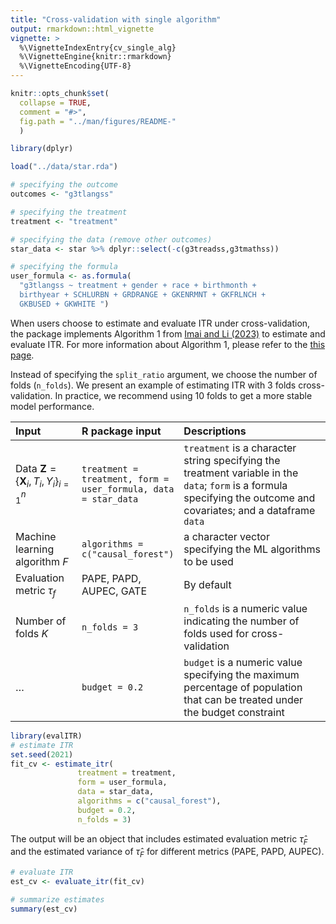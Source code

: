 ```yaml
---
title: "Cross-validation with single algorithm"
output: rmarkdown::html_vignette
vignette: >
  %\VignetteIndexEntry{cv_single_alg}
  %\VignetteEngine{knitr::rmarkdown}
  %\VignetteEncoding{UTF-8}
---
```


```r
knitr::opts_chunk$set(
  collapse = TRUE,
  comment = "#>",
  fig.path = "../man/figures/README-"
  )

library(dplyr)

load("../data/star.rda")

# specifying the outcome
outcomes <- "g3tlangss"

# specifying the treatment
treatment <- "treatment"

# specifying the data (remove other outcomes)
star_data <- star %>% dplyr::select(-c(g3treadss,g3tmathss))

# specifying the formula
user_formula <- as.formula(
  "g3tlangss ~ treatment + gender + race + birthmonth + 
  birthyear + SCHLURBN + GRDRANGE + GKENRMNT + GKFRLNCH + 
  GKBUSED + GKWHITE ")
```


When users choose to estimate and evaluate ITR under cross-validation, the package implements Algorithm 1 from [Imai and Li
(2023)](https://arxiv.org/abs/1905.05389) to estimate and evaluate ITR. For more information about Algorithm 1, please refer to the [this page](../articles/paper_alg1.html).


Instead of specifying the `split_ratio` argument, 
we choose the number of folds (`n_folds`). We present an example of estimating ITR with 3 folds cross-validation. 
In practice, we recommend using 10 folds to get a more stable model performance. 


| Input                                                            | R package input                                               | Descriptions                                                                                                                                                         |
|:-----------------------------------------------------------------|:---------------------------------------------------------------|:---------------------------------------------------------------------------------------------------------------------------------------------------------------------|
| Data $\mathbf{Z}=\left\{\mathbf{X}_i, T_i, Y_i\right\}_{i=1}^n$ | `treatment = treatment, form = user_formula, data = star_data` | `treatment` is a character string specifying the treatment variable in the `data`; `form` is a formula specifying the outcome and covariates; and a dataframe `data` |
| Machine learning algorithm $F$                                   | `algorithms = c("causal_forest")`                              | a character vector specifying the ML algorithms to be used                                                                                                           |
| Evaluation metric $\tau_f$                                       | PAPE, PAPD, AUPEC, GATE                                        | By default                                                                                                                                                           |
| Number of folds $K$                                              | `n_folds = 3`                                                  | `n_folds` is a numeric value indicating the number of folds used for cross-validation                                                                                |
| …                                                                | `budget = 0.2`                                                 | `budget` is a numeric value specifying the maximum percentage of population that can be treated under the budget constraint                                          |


```r
library(evalITR)
# estimate ITR 
set.seed(2021)
fit_cv <- estimate_itr(
               treatment = treatment,
               form = user_formula,
               data = star_data,
               algorithms = c("causal_forest"),
               budget = 0.2,
               n_folds = 3)

```

The output will be an object that
includes estimated evaluation metric $\hat{\tau}_F$ and the estimated
variance of $\hat{\tau}_F$ for different metrics (PAPE, PAPD, AUPEC).


```r
# evaluate ITR 
est_cv <- evaluate_itr(fit_cv)

# summarize estimates
summary(est_cv)
```
